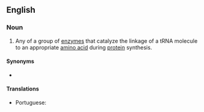 ==English==

===Noun===
{{wikipedia}}
{{en-noun}}

# {{lb|en|enzyme}} Any of a group of [[enzyme]]s that catalyze the linkage of a tRNA molecule to an appropriate [[amino acid]] during [[protein]] synthesis.

====Synonyms====
* {{l|en|aaRS}}

====Translations====
{{trans-top|any of a group of enzymes that catalyze the linkage of a tRNA molecule to an appropriate amino acid during protein synthesis}}
* Portuguese: {{t|pt|aminoacil-tRNA sintetase|f}}
{{trans-mid}}
{{trans-bottom}}